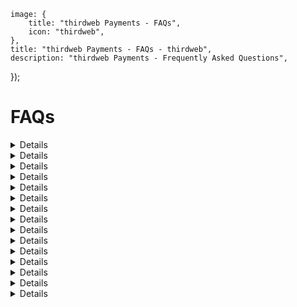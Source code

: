 
	image: {
		title: "thirdweb Payments - FAQs",
		icon: "thirdweb",
	},
	title: "thirdweb Payments - FAQs - thirdweb",
	description: "thirdweb Payments - Frequently Asked Questions",
});

# FAQs

<Details summary="What are the fees for Buy With Fiat?"> 
thirdweb does not charge any fees for buy with fiat. Any fees on onramping are based on the onramp provider. 
</Details>

<Details summary="What are the fees for Buy With Crypto?"> 
For buying with crypto or swap fees, thirdweb charges a 0.3% protocol fee. Developers may monetize their application by charging additional fees on swap transactions. To set a fee in your project page, navigate to Payments > Settings to set this fee. 
</Details>

<Details summary="What does the term “network fees” refer to?"> 
Network fees, also referred to as miner fees, are paid to the miner for processing crypto transactions and securing the respective network. These fees do not go to thirdweb.
</Details>

<Details summary="What does Payments use to operate under the hood?"> 
Payments is an asset router that combines thirdweb's own onchain infrastructure with existing bridging and swapping protocols to find the optimal route for any given transaction. 
This can include intents, native bridges, third party bridges, cross-chain messaging protocols, thirdweb's custom bridges, and more. All routes are monitored and planned continuously for 
health, price, and speed to guarantee the best path every time. 
</Details>

<Details summary="How can I support a token on Payments?"> 
Payments is able to support most token that meet the following criteria:

- The token must have sufficient liquidity
- The token must be on a [supported Payments Chain](https://thirdweb.com/chainlist?service=pay).

To request support for a token, please visit the Payments tab in your project dashboard > Settings > "Don't see your token listed?" component and fill out the chain and token address information.

Payments will automatically kick off the token route discovery process. Please check back the Payments modal after 20-40 minutes for the requested token. 
</Details>

<Details summary="Am I able to use Payments with other wallet infrastructure providers?"> 
Yes, Payments is designed to be agnostic to wallet infrastructure. You can use it with any wallet service. 
</Details>

<Details summary="Does Payments support Apple Pay or Google Pay?"> 
Apple Pay and Google Pay are supported through the onramp providers depending on region. Coinbase, Stripe, and Transak currently support Apple Pay. Transak supports Google Pay. [Learn more about the supported onramp providers.](/payments/onramp-providers).
</Details>

<Details summary="What are the KYC requirements?">
Onramp options all require minimal KYC. This is done to comply with local regulations and to ensure the safety of our users.
Please note: onramping with Coinbase does not require KYC for a purchase below $500 with debit card. 
</Details>

<Details summary="What are your transaction limits for Buy With Fiat?"> 
We currently require a $1 minimum purchase for both stablecoin and non-stablecoin purchases through Buy With Fiat.

Our transaction maximum starts from $1500 per week for new users and can increase over time to $10,000 per week.
</Details>

<Details summary="What countries does Buy With Fiat support?"> 
**Buy With Fiat** is available 160+ countries. The following countries are _UNSUPPORTED_:

- Afghanistan
- Africa (All Countries)
- Belarus
- Bolivia
- China
- Cuba
- Colombia
- Haiti
- Honduras
- Iran
- Iraq
- Latvia
- Lebanon
- Myanmar
- Pakistan
- Qatar
- Russia
- Ukraine
- United Arab Emirates
- Venezuela
- Yemen

All United States are supported, excluding Hawaii.
</Details>

<Details summary="Does thirdweb offer direct onramping to tokens through Buy With Fiat?"> 
We offer direct onramping **internationally** to the following tokens:

- Mainnet (Ethereum)
- Avalanche
- Polygon

We offer direct onramping to the following tokens in the **US only**:

- ETH (Base)\*
- USDC (Ethereum)
- USDC (Polygon)\*
- USDC (Avalanche)\*
- USDC (Base)\*

All other tokens will require an additional Buy With Crypto step.

\* Not available in New York or the EU.
</Details>

<Details summary="How does KYC work with Buy With Fiat"> 
Users will be required to complete KYC verification for their first purchase using 'Buy with Fiat.' After that, no further KYC will be needed for future purchases on the same platform.
</Details>

<Details summary="What cryptocurrencies does Payments support?"> 
Payments can support any currency on our [supported chains](https://thirdweb.com/chainlist?service=pay).
</Details>

<Details summary="How are cryptocurrency prices set in thirdweb Payments?"> 
Prices are set depending on the liquidity provider used to route your transaction.
</Details>

<Details summary="Does thirdweb Payments offer fiat payouts?"> 
Fiat payouts are not currently available.
</Details>


